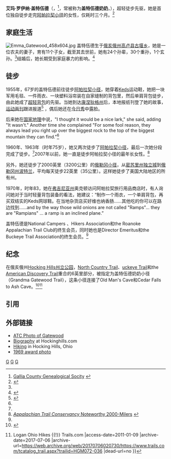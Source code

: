 {{Link style|time=2015-12-13T15:10:34+00:00}}
{{Infobox person
|name          = 艾瑪·羅伊納<br> "盖特伍德奶奶"
|image         = Emma Gatewood 414x425.jpg
|caption       = 
|birth_name    = 
|birth_date    = {{Birth date|1887|10|25}}
|birth_place   = [[美国|美国]][[俄亥俄州|俄亥俄州]][[高卢县_(俄亥俄州)|高卢县]][[:en:Guyan_Township,_Gallia_County,_Ohio|古堰乡]]
|death_date    = {{Death date and age|1973|06|04|1887|10|25}}
|death_place   = [[美国|美国]][[俄亥俄州|俄亥俄州]]
|body_discovered = 
|death_cause   = 心脏病
|resting_place = Ohio Valley Memory Gardens
|resting_place_coordinates = <!-- {{coord|LAT|LONG|display=inline,title}} -->
|residence     = 
|nationality   = 
|ethnicity     = 
|citizenship   = 
|other_names   = 
|known_for     = [[远足|远足]]
|education     = 
|alma_mater    = 
|employer      = 
|occupation    = 家庭主妇
|years_active  = 1955年到1973年
|home_town     = 
|height        = 
|weight        = 
|title         = 
|religion      = [[循道宗|循道宗]]
|spouse        = 
|partner       = 
|children      = 
|parents       = Hugh Wilson & Esther Evelyn Trowbridge Caldwell
|relations     = 
|callsign      = 
|awards        =
|signature     = 
|website       = 
|footnotes     = [https://web.archive.org/web/20080412212932/http://www.galliagenealogy.org/Obituaries/obits_g.htm Gallipolis Daily Tribune, June 4, 1973]
}}


'''艾玛·罗伊纳·盖特伍德'''（{{lang-en|Emma Rowena Gatewood}}，{{bd|1887年|10月25日|1973年|6月4日|catIdx=G}}<ref name="Gallia County Genealogical Socity">[http://www.galliagenealogy.org/Obituaries/obits_g.htm Gallia County Genealogical Socity] {{webarchive|url=https://web.archive.org/web/20080412212932/http://www.galliagenealogy.org/Obituaries/obits_g.htm |date=2008-04-12 }}</ref>，常被称为'''盖特伍德奶奶'''，{{lang-en|Grandma Gatewood}}），超轻徒步先驱，她是首位独自徒步走完[[阿帕拉契小径|阿帕拉契小径]]的女性，仅耗时三个月。<ref name=Sierra>{{cite news |first= |last= |authorlink= |coauthors= |title=When Grandma Gatewood hiked the Appalachian Trail |url=http://www.accessmylibrary.com/coms2/summary_0286-26641964_ITM |quote=When Grandma Gatewood hiked the Appalachian Trail in 1955, she tramped all 2170 miles in tennis shoes, her only shelter an army blanket, a raincoat, ... |work=[[Sierra_Club|Sierra Club]] |date=November/December 2002 |accessdate=2009-05-08 |archive-date=2010-05-05 |archive-url=https://web.archive.org/web/20100505004906/http://www.accessmylibrary.com/coms2/summary_0286-26641964_ITM |dead-url=no }}</ref>

== 家庭生活 ==
[[File:Emma_Gatewood_458x604.jpg|thumb]]
盖特伍德生于[[俄亥俄州|俄亥俄州]][[高卢县_(俄亥俄州)|高卢县]][[:en:Guyan_Township,_Gallia_County,_Ohio|古堰乡]]，她是一位农夫的妻子，育有11个子女，截至其去世前，她有24个孙辈，30个重孙，1个玄孙。<ref name="Gallia County Genealogical Socity"/>结婚后，她长期受到家庭暴力的影响。<ref>{{cite book |title=Grandma Gatewood's Walk: The Inspiring Story of the Woman Who Saved the Appalachian Trail |url=https://archive.org/details/grandmagatewoods0000mont |publisher=Chicago Review Press |author=Ben Montgomery |year=2014 |isbn=978-1613747186}}
</ref>

== 徒步 ==
1955年，67岁的盖特伍德前往徒步[[阿帕拉契小径|阿帕拉契小径]]，她穿着[[:en:Keds|Keds]]运动鞋，她把一块军用毛毯、一件雨衣、一块塑料浴帘装在自家缝制的背包里，然后单肩背包徒步，由此她成了[[:en:Ultralight_backpacking|超轻背包]]的先驱。当她到达[[康涅狄格州|康涅狄格州]]后，本地报纸刊登了她的故事，[[运动画刊|运动画刊]]跟进报道<ref>{{Cite web |url=http://vault.sportsillustrated.cnn.com/vault/article/magazine/MAG1130083/index.htm |title=SI Vault |access-date=2011-01-09 |archive-date=2012-07-19 |archive-url=https://archive.is/20120719220442/http://vault.sportsillustrated.cnn.com/vault/article/magazine/MAG1130083/index.htm |dead-url=no }}</ref> ，偶后她还在[[今天_(NBC)|今日秀]]中露脸。

后来她在[[国家地理|国家地理]]中说，"I thought it would be a nice lark," she said, adding "It wasn't." Another time she complained "For some fool reason, they always lead you right up over the biggest rock to the top of the biggest mountain they can find."<ref name=Sierra/>

1960年、1963年（时年75岁），她又两次徒步了[[阿帕拉契小径|阿帕拉契小径]]，最后一次她分段完成了徒步。<ref name=Sierra/>2007年以前，她一直是徒步阿帕拉契小径的最年长女性。<ref>[http://www.appalachiantrail.org/site/c.jkLXJ8MQKtH/b.851151/k.4C05/Noteworthy_2000Milers.htm ''Appalachian Trail Conservancy'' Noteworthy 2000-Milers] {{webarchive|url=https://web.archive.org/web/20080609082349/http://www.appalachiantrail.org/site/c.jkLXJ8MQKtH/b.851151/k.4C05/Noteworthy_2000Milers.htm |date=2008-06-09 }}</ref> 

另外，她还徒步了2000英里（3200公里）的[[奧勒岡小徑|俄勒冈小径]]，从[[密苏里州|密苏里州]][[独立城_(密苏里州)|独立城]]到[[俄勒冈州|俄勒冈州]][[波特兰_(俄勒冈州)|波特兰]]，平均每天徒步22英里（35公里）。这样她徒步了美国大陆地区的所有州。

1970年，时年83，她在[[弗吉尼亚州|弗吉尼亚州]]奥克顿访问阿帕拉契旅行用品商店时，有人询问她对于当时轻量背包装备的看法，她建议：“制作一个雨衣，一个单肩背包，再买双结实的Keds网球鞋。在当地杂货店买好维也纳香肠……其他吃的你可以在路边找到……and by the way those wild onions are not called "Ramps"... they are "Rampians" ... a ramp is an inclined plane.”

盖特伍德是National Campers 、Hikers Association和the Roanoke Appalachian Trail Club的终生会员，同时她也是Director Emeritus和the Buckeye Trail Association的终生会员。<ref name="Gallia County Genealogical Socity"/>

== 纪念 ==
在俄亥俄州[[:en:Hocking_Hills_State_Park|Hocking Hills州立公园]]，[[:en:North_Country_Trail|North Country Trail]]、[[:en:Buckeye_Trail|uckeye Trail]]和the [[:en:American_Discovery_Trail|American Discovery Trail]]重合的6英里部分，被指定为盖特伍德奶奶小径（Grandma Gatewood Trail），这条小径连接了Old Man's Cave和Cedar Falls to Ash Cave。<ref>{{Cite web |url=http://www.hcta.org/parks/parks.htm |title=Hocking County Tourism Association |access-date=2011-01-09 |archive-date=2016-03-03 |archive-url=https://web.archive.org/web/20160303192643/http://www.hcta.org/parks/parks.htm |dead-url=no }}</ref><ref>{{Cite web |url=http://www.trails.com/tcatalog_trail.aspx?trailid=HGM072-036 |title=Grandma Gatewood Trail - Old Man's Cave to Ash Cave {{!}} Logan Ohio Hikes {{!}} Trails.com |access-date=2011-01-09 |archive-date=2017-07-06 |archive-url=https://web.archive.org/web/20170706020730/https://www.trails.com/tcatalog_trail.aspx?trailid=HGM072-036 |dead-url=no }}</ref>

== 引用 ==
{{Reflist|2}}

== 外部链接 ==
* [https://web.archive.org/web/20100318055811/http://www.appalachiantrail.org/site/c.mqLTIYOwGlF/b.4805581/k.6803/Noteworthy_2000Milers.htm ATC Photo of Gatewood]
* [https://web.archive.org/web/20110711172925/http://www.hockinghills.com/i_grandm.htm Biography] at Hockinghills.com
* [http://www.friendsofhockinghills.org/aws/FHHSP/pt/sp/parks_wh Hiking] {{Wayback|url=http://www.friendsofhockinghills.org/aws/FHHSP/pt/sp/parks_wh |date=20160303194052 }} in Hocking Hills, Ohio
* [https://web.archive.org/web/20101228231933/http://ohsweb.ohiohistory.org/ohiopix/Image.cfm?ID=3140&criteria=&start=1 1969 award photo]

{{Authority control}}
{{DEFAULTSORT:Gatewood, Grandma}}
[[Category:背包|G]]
[[Category:徒步者|G]]
[[Category:俄亥俄州人|G]]
